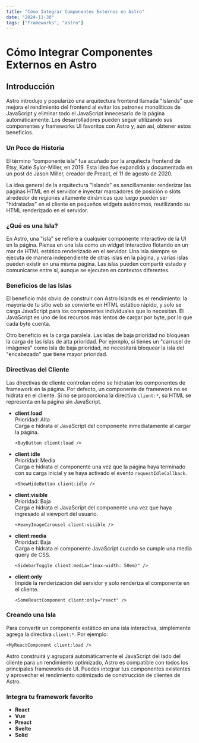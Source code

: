 ```yaml
---
title: "Cómo Integrar Componentes Externos en Astro"
date: "2024-11-30"
tags: ["frameworks", "astro"]
---
```


# Cómo Integrar Componentes Externos en Astro

## Introducción

Astro introdujo y popularizó una arquitectura frontend llamada "Islands" que mejora el rendimiento del frontend al evitar los patrones monolíticos de JavaScript y eliminar todo el JavaScript innecesario de la página automáticamente. Los desarrolladores pueden seguir utilizando sus componentes y frameworks UI favoritos con Astro y, aún así, obtener estos beneficios.

### Un Poco de Historia

El término “componente isla” fue acuñado por la arquitecta frontend de Etsy, Katie Sylor-Miller, en 2019. Esta idea fue expandida y documentada en un post de Jason Miller, creador de Preact, el 11 de agosto de 2020.

La idea general de la arquitectura "Islands" es sencillamente: renderizar las páginas HTML en el servidor e inyectar marcadores de posición o slots alrededor de regiones altamente dinámicas que luego pueden ser "hidratadas" en el cliente en pequeños widgets autónomos, reutilizando su HTML renderizado en el servidor.

### ¿Qué es una Isla?

En Astro, una "isla" se refiere a cualquier componente interactivo de la UI en la página. Piensa en una isla como un widget interactivo flotando en un mar de HTML estático renderizado en el servidor. Una isla siempre se ejecuta de manera independiente de otras islas en la página, y varias islas pueden existir en una misma página. Las islas pueden compartir estado y comunicarse entre sí, aunque se ejecuten en contextos diferentes.

### Beneficios de las Islas

El beneficio más obvio de construir con Astro Islands es el rendimiento: la mayoría de tu sitio web se convierte en HTML estático rápido, y solo se carga JavaScript para los componentes individuales que lo necesitan. El JavaScript es uno de los recursos más lentos de cargar por byte, por lo que cada byte cuenta.

Otro beneficio es la carga paralela. Las islas de baja prioridad no bloquean la carga de las islas de alta prioridad. Por ejemplo, si tienes un "carrusel de imágenes" como isla de baja prioridad, no necesitará bloquear la isla del "encabezado" que tiene mayor prioridad.

### Directivas del Cliente

Las directivas de cliente controlan cómo se hidratan los componentes de framework en la página. Por defecto, un componente de framework no se hidrata en el cliente. Si no se proporciona la directiva `client:*`, su HTML se representa en la página sin JavaScript.

- **client:load**  
  Prioridad: Alta  
  Carga e hidrata el JavaScript del componente inmediatamente al cargar la página.

  ```
  <BuyButton client:load />
  ```

- **client:idle**  
  Prioridad: Media  
  Carga e hidrata el componente una vez que la página haya terminado con su carga inicial y se haya activado el evento `requestIdleCallback`.

  ```
  <ShowHideButton client:idle />
  ```

- **client:visible**  
  Prioridad: Baja  
  Carga e hidrata el JavaScript del componente una vez que haya ingresado al viewport del usuario.

  ```
  <HeavyImageCarousel client:visible />
  ```

- **client:media**  
  Prioridad: Baja  
  Carga e hidrata el componente JavaScript cuando se cumple una media query de CSS.

  ```
  <SidebarToggle client:media="(max-width: 50em)" />
  ```

- **client:only**  
  Impide la renderización del servidor y solo renderiza el componente en el cliente. 

  ```
  <SomeReactComponent client:only="react" />
  ```

### Creando una Isla

Para convertir un componente estático en una isla interactiva, simplemente agrega la directiva `client:*`. Por ejemplo:

```
<MyReactComponent client:load />
```

Astro construirá y agrupará automáticamente el JavaScript del lado del cliente para un rendimiento optimizado, Astro es compatible con todos los principales frameworks de UI. Puedes integrar tus componentes existentes y aprovechar el rendimiento optimizado de construcción de clientes de Astro.

### Integra tu framework favorito

- **React**
- **Vue**
- **Preact**
- **Svelte**
- **Solid**
